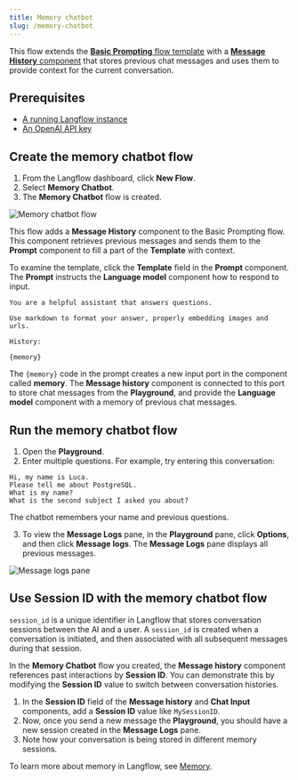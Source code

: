 ```yaml
---
title: Memory chatbot
slug: /memory-chatbot
---
```



This flow extends the [**Basic Prompting** flow template](/basic-prompting) with a [**Message History** component](/components-helpers#message-history) that stores previous chat messages and uses them to provide context for the current conversation.

## Prerequisites

- [A running Langflow instance](/get-started-installation)
- [An OpenAI API key](https://platform.openai.com/)

## Create the memory chatbot flow

1. From the Langflow dashboard, click **New Flow**.
2. Select **Memory Chatbot**.
3. The **Memory Chatbot** flow is created.

![Memory chatbot flow](/img/starter-flow-memory-chatbot.png)

This flow adds a **Message History** component to the Basic Prompting flow.
This component retrieves previous messages and sends them to the **Prompt** component to fill a part of the **Template** with context.

To examine the template, click the **Template** field in the **Prompt** component.
The **Prompt** instructs the **Language model** component how to respond to input.

```text
You are a helpful assistant that answers questions.

Use markdown to format your answer, properly embedding images and urls.

History:

{memory}
```

The `{memory}` code in the prompt creates a new input port in the component called **memory**.
The **Message history** component is connected to this port to store chat messages from the **Playground**, and provide the **Language model** component with a memory of previous chat messages.

## Run the memory chatbot flow

1. Open the **Playground**.
2. Enter multiple questions. For example, try entering this conversation:

```text
Hi, my name is Luca.
Please tell me about PostgreSQL.
What is my name?
What is the second subject I asked you about?
```

The chatbot remembers your name and previous questions.

3. To view the **Message Logs** pane, in the **Playground** pane, click <Icon name="Ellipsis" aria-hidden="true"/> **Options**, and then click **Message logs**.
The **Message Logs** pane displays all previous messages.

![Message logs pane](/img/messages-logs.png)

## Use Session ID with the memory chatbot flow

`session_id` is a unique identifier in Langflow that stores conversation sessions between the AI and a user. A `session_id` is created when a conversation is initiated, and then associated with all subsequent messages during that session.

In the **Memory Chatbot** flow you created, the **Message history** component references past interactions by **Session ID**. You can demonstrate this by modifying the **Session ID** value to switch between conversation histories.

1. In the **Session ID** field of the **Message history** and **Chat Input** components, add a **Session ID** value like `MySessionID`.
2. Now, once you send a new message the **Playground**, you should have a new session created in the **Message Logs** pane.
3. Note how your conversation is being stored in different memory sessions.

To learn more about memory in Langflow, see [Memory](/memory).